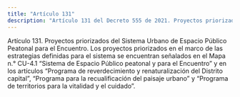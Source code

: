 ```yaml
---
title: "Artículo 131"
description: "Artículo 131 del Decreto 555 de 2021. Proyectos priorizados del Sistema Urbano de Espacio Público Peatonal para el Encuentro."
---
```


Artículo 131. Proyectos priorizados del Sistema Urbano de Espacio Público Peatonal para el Encuentro. Los proyectos priorizados en el marco de las estrategias definidas para el sistema se encuentran señalados en el Mapa n.° CU-4.1 “Sistema de Espacio Público peatonal y para el Encuentro” y en los artículos “Programa de reverdecimiento y renaturalización del Distrito capital”, “Programa para la recualificación del paisaje urbano” y “Programa de territorios para la vitalidad y el cuidado”.